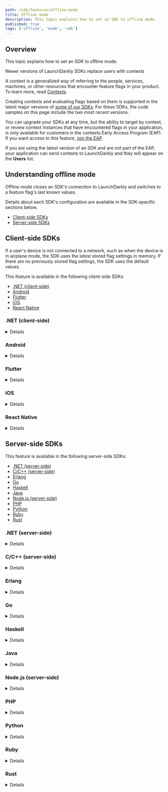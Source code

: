 ```yaml
---
path: /sdk/features/offline-mode
title: Offline mode
description: This topic explains how to set an SDK to offline mode.
published: true
tags: ['offline', 'mode', 'sdk']
---
```


## Overview

This topic explains how to set an SDK to offline mode.

<Callout intent="info">
<CalloutTitle>Newer versions of LaunchDarkly SDKs replace users with contexts</CalloutTitle>
<CalloutDescription>

A context is a generalized way of referring to the people, services, machines, or other resources that encounter feature flags in your product. To learn more, read [Contexts](/home/contexts).

Creating contexts and evaluating flags based on them is supported in the latest major versions of [some of our SDKs](/sdk). For these SDKs, the code samples on this page include the two most recent versions.

You can upgrade your SDKs at any time, but the ability to target by context, or review context instances that have encountered flags in your application, is only available for customers in the contexts Early Access Program (EAP). If you want access to this feature, [join the EAP](https://launchdarkly.com/eap).

If you are using the latest version of an SDK and are not part of the EAP, your application can send contexts to LaunchDarkly and they will appear on the **Users** list.

</CalloutDescription>
</Callout>

## Understanding offline mode

Offline mode closes an SDK's connection to LaunchDarkly and switches to a feature flag's last known values.

Details about each SDK's configuration are available in the SDK-specific sections below.

* [Client-side SDKs](#client-side-sdks)
* [Server-side SDKs](#server-side-sdks)

## Client-side SDKs

If a user's device is not connected to a network, such as when the device is in airplane mode, the SDK uses the latest stored flag settings in memory. If there are no previously stored flag settings, the SDK uses the default values.

This feature is available in the following client-side SDKs:

* [.NET (client-side)](#net-client-side)
* [Android](#android)
* [Flutter](#flutter)
* [iOS](#ios)
* [React Native](#react-native)

### .NET (client-side)

<Details summary="Expand .NET (client-side) code sample">

The fallback values are defined in your code. The SDK returns the fallback value only if it encounters an error or if LaunchDarkly is unreachable.

In some situations, you might want avoid remote calls to LaunchDarkly and use fallback values for your feature flags. For example, if your software is both cloud-hosted and distributed to customers to run on-premises, it might make sense to use fallback values when running on-premises. You can do this by setting offline mode in the client's Config. When the client is in offline mode, it makes no network requests, so it is suitable for unit-testing.

Here's how:

<CodeTabs
  defaultValue="csharp"
  values={[
    { label: 'C#', value: 'csharp', },
  ]
}>
<CodeTabItem value="csharp">

```csharp
Configuration config = Configuration.Builder("SDK_KEY")
    .Offline(true)
    .Build();
LdClient client = LdClient.Init(config);
```

</CodeTabItem>
</CodeTabs>
</Details>

### Android

<Details summary="Expand Android code sample">

In some situations, you might want to stop making remote calls to LaunchDarkly and switch to the last known values for your feature flags. `offline` mode lets you do this easily.

Here's how:

<CodeTabs
  defaultValue="java"
  values={[
    { label: 'Java for Android SDK v4.0', value: 'java' },
    { label: 'Kotlin for Android SDK v4.0', value: 'kotlin' },
    { label: 'Java for Android SDK v3.x', value: 'java-v3' },
    { label: 'Kotlin for Android SDK v3.x', value: 'kotlin-v3' }
  ]
}>
<CodeTabItem value="java">

```java
LDConfig ldConfig = new LDConfig.Builder()
    .setMobileKey("mobile-key-123abc")
    .setOffline(true)
    .build();

LDClient client = LDClient.init(this.getApplication(), ldConfig, context);

// Or to switch an already-instantiated client to offline mode:
client.setOffline();
```

</CodeTabItem>
<CodeTabItem value="kotlin">

```kotlin
val config: LDConfig = LDConfig.Builder()
    .setMobileKey("YOUR_MOBILE_KEY")
    .setOffline(true)
    .build()

val client: LDClient = LDClient.init(application, ldConfig, context);

// Or to switch an already-instantiated client to offline mode:
client.setOffline()
```

</CodeTabItem>
<CodeTabItem value="java-v3">

```java
LDConfig ldConfig = new LDConfig.Builder()
    .setMobileKey("YOUR_MOBILE_KEY")
    .setOffline(true)
    .build();

LDClient client = LDClient.init(this.getApplication(), ldConfig, user);

// Or to switch an already-instantiated client to offline mode:
client.setOffline();
```

</CodeTabItem>
<CodeTabItem value="kotlin-v3">

```kotlin
val config: LDConfig = LDConfig.Builder()
    .setMobileKey("mobile-key-123abc")
    .setOffline(true)
    .build()

val client: LDClient = LDClient.init(application, ldConfig, user);

// Or to switch an already-instantiated client to offline mode:
client.setOffline()
```

</CodeTabItem>
</CodeTabs>
</Details>

### Flutter

<Details summary="Expand Flutter code sample">

In some situations, you might want to stop making remote calls to LaunchDarkly and rely on locally cached values for your feature flags for future evaluations. `offline` mode lets you do this easily.

Here's how:

<CodeTabs
  defaultValue="dart"
  values={[
    { label: 'Dart', value: 'dart', },
  ]
}>
<CodeTabItem value="dart">

```dart
LDConfig ldConfig = LDConfigBuilder('mobile-key-123abc')
    .offline(true)
    .build();

await LDClient.start(ldConfig, user);

// Or to switch an already-instantiated client to offline mode:
await LDClient.setOnline(false);
```

</CodeTabItem>
</CodeTabs>
</Details>

### iOS

<Details summary="Expand iOS code sample">

In some situations, you might want to stop making remote calls to LaunchDarkly and switch to the last known values for your feature flags. Offline mode lets you do this easily.

The SDK protects itself from multiple rapid calls to `setOnline(true)` by enforcing an increasing delay (called _throttling_) each time `setOnline(true)` is called within a short time. The first time, the call proceeds normally. For each subsequent call, the delay is enforced, and if waiting, increased to a maximum delay. When the delay has elapsed, the `setOnline(true)` proceeds, assuming that the client app has not called `setOnline(false)` during the delay. Therefore, a call to `setOnline(true)` may not immediately result in the LDClient going online.

Client app developers should consider this situation abnormal, and take steps to prevent the client app from making multiple rapid `setOnline(true)` calls. Calls to `setOnline(false)` are not throttled. Calls to `start(config: context: completion:)`, and setting the `config` or `context` can also call `setOnline(true)` under certain conditions. After the delay, the SDK resets and the client app can make a subsequent call to `setOnline(true)` without being throttled.

Client apps can set a completion closure called when the setOnline call completes. For unthrottled `setOnline(true)` and all `setOnline(false)` calls, the SDK calls the closure immediately on completion of this method. For throttled `setOnline(true)` calls, the SDK calls the closure after the throttling delay at the completion of the `setOnline` method.

The SDK does not go online if the client has not been started, or the `mobileKey` is empty. For macOS, the SDK does not go online in the background unless `enableBackgroundUpdates` is true.

Use `isOnline` to get the online/offline state.

Here is an example:

<CodeTabs
  defaultValue="swift"
  values={[
    { label: 'Swift', value: 'swift', },
    { label: 'Objective-C', value: 'objc', },
  ]
}>
<CodeTabItem value="swift">

```swift
LDClient.get()!.setOnline(false)
LDClient.get()!.setOnline(true) {
    // Client is online
}
let connectionStatus = LDClient.get()!.isOnline
```

</CodeTabItem>
<CodeTabItem value="objc">

```objectivec
[[LDClient get] setOnline:NO];
[[LDClient get] setOnline:YES completion:^() {
    // Client is online
}];
```

</CodeTabItem>
</CodeTabs>
</Details>

### React Native

<Details summary="Expand React Native code sample">

In some situations, you might want to stop making remote calls to LaunchDarkly and switch to the last known values for your feature flags. Offline mode lets you do this easily.

Here's how:

<CodeTabs
  defaultValue="js"
  values={[
    { label: 'JavaScript', value: 'js', },
  ]
}>
<CodeTabItem value="js">

```js
let offlineResult = client.setOffline(); //true or false
let offlineStatus = client.isOffline(); //true or false
let onlineResult = client.setOnline(); //true or false
```

</CodeTabItem>
</CodeTabs>
</Details>

## Server-side SDKs

This feature is available in the following server-side SDKs:

* [.NET (server-side)](#net-server-side)
* [C/C++ (server-side)](#cc-server-side)
* [Erlang](#erlang)
* [Go](#go)
* [Haskell](#haskell)
* [Java](#java)
* [Node.js (server-side)](#nodejs-server-side)
* [PHP](#php)
* [Python](#python)
* [Ruby](#ruby)
* [Rust](#rust)

### .NET (server-side)

<Details summary="Expand .NET (server-side) code sample">

The feature flag fallback values are defined in your code. The fallback value only returns if the SDK encounters an error or if LaunchDarkly is unreachable.

In some situations, you might want avoid remote calls to LaunchDarkly and use fallback values for your feature flags. For example, if your software is both cloud-hosted and distributed to customers to run on-premises, it might make sense to use fallback values when running on-premises. You can do this by setting offline mode in the client's Config. When the client is in offline mode, no network requests will be made, so it is suitable for unit-testing.

Here's how:

<CodeTabs
  defaultValue="csharp"
  values={[
    { label: 'C#', value: 'csharp', },
  ]
}>
<CodeTabItem value="csharp">

```csharp
Configuration config = Configuration.Builder("SDK_KEY")
    .Offline(true)
    .Build();
LdClient client = new LdClient(config);
```

</CodeTabItem>
</CodeTabs>
</Details>

### C/C++ (server-side)

<Details summary="Expand C/C++ (server-side) code sample">

In some situations, you might want to stop making remote calls to LaunchDarkly and use fallback values for your feature flags. For example, if your software is both cloud-hosted and distributed to customers to run on-premises, it might make sense to use fallback values when running on-premises.

Here's how:

<CodeTabs
  defaultValue="c"
  values={[
    { label: 'C/C++', value: 'c', },
  ]
}>
<CodeTabItem value="c">

```c
LDConfigSetOffline(config, true);
```

</CodeTabItem>
</CodeTabs>
</Details>

### Erlang

<Details summary="Expand Erlang code sample">

In some situations, you might want to stop making remote calls to LaunchDarkly and use fallback values. For example, if your software is both cloud-hosted and distributed to customers to run on-premises, it might make sense to use fallback values when the software runs on-premises.

You can do this by setting offline mode in the config map with the `offline` key.

Here's how:

<CodeTabs
  defaultValue="erlang"
  values={[
    { label: 'Erlang', value: 'erlang', },
  ]
}>
<CodeTabItem value="erlang">

```
ldclient:start_instance("sdk-key-123abc", #{offline => true})
```

</CodeTabItem>
</CodeTabs>
</Details>

### Go

<Details summary="Expand Go code sample">

In some situations, you might want to stop making remote calls to LaunchDarkly and use fallback values for your feature flags. For example, if your software is both cloud-hosted and distributed to customers to run on-premises, it might make sense to use fallback values when running on-premises. You can do this by setting `Offline` mode in the client's [`Config`](https://pkg.go.dev/github.com/launchdarkly/go-server-sdk/v6#Config).

Here's how:

<CodeTabs
  defaultValue="go"
  values={[
    { label: 'Go SDK v6.0', value: 'go', },
    { label: 'Go SDK v5.x', value: 'go-v5' }
  ]
}>
<CodeTabItem value="go">

```go
var config ld.Config
config.Offline = true

client, _ := ld.MakeCustomClient("sdk-key-123abc", config, 5 * time.Second)
client.BoolVariation("any.feature.flag", context, false) // will always return the default value (false)
```

</CodeTabItem>
<CodeTabItem value="go-v5">

```go
var config ld.Config
config.Offline = true

client, _ := ld.MakeCustomClient("sdk-key-123abc", config, 5 * time.Second)
client.BoolVariation("any.feature.flag", user, false) // will always return the default value (false)
```

</CodeTabItem>
</CodeTabs>
</Details>

### Haskell

<Details summary="Expand Haskell code sample">

In some situations, you might want to stop making remote calls to LaunchDarkly and use fallback values for your feature flags. You can do this by setting offline mode in the config object with `configSetOffline`. For example, if your software is both cloud-hosted and distributed to customers to run on-premises, it might make sense to use fallback values when running on-premises.

Here's how:

<CodeTabs
  defaultValue="haskell"
  values={[
    { label: 'Haskell', value: 'haskell', },
  ]
}>
<CodeTabItem value="haskell">

```haskell
config' = configSetOffline True config
```

</CodeTabItem>
</CodeTabs>
</Details>

### Java

<Details summary="Expand Java code sample">

In some situations, you might want to stop making remote calls to LaunchDarkly and use fallback values for your feature flags. For example, if your software is both cloud-hosted and distributed to customers to run on-premises, it might make sense to use fallback values when running on-premises. You can do this by setting [`offline`](https://javadoc.io/doc/com.launchdarkly/launchdarkly-java-server-sdk/latest/com/launchdarkly/sdk/server/LDConfig.Builder.html#offline(boolean)) mode in the client's `LDConfig`.

Here's how:

<CodeTabs
  defaultValue="java"
  values={[
    { label: 'Java SDK v6.0', value: 'java', },
    { label: 'Java SDK v5.x', value: 'java-v5', },
  ]
}>
<CodeTabItem value="java">

```java
LDConfig config = new LDConfig.Builder()
  .offline(true)
  .build();
LDClient client = new LDClient("sdk-key-123abc", config);
client.boolVariation("flag-key-123abc", context, false)

// This call to client.boolVariation always
// returns the default value (false)

```

</CodeTabItem>
<CodeTabItem value="java-v5">

```java
LDConfig config = new LDConfig.Builder()
  .offline(true)
  .build();
LDClient client = new LDClient("sdk-key-123abc", config);
client.boolVariation("any.feature.flag", user, false)

// This call to client.boolVariation always
// returns the default value (false)

```

</CodeTabItem>
</CodeTabs>
</Details>

### Node.js (server-side)


<Details summary="Expand Node.js (server-side) code sample">

In some situations, you might want to stop making remote calls to LaunchDarkly and use fallback values for your feature flags. For example, if your software is both cloud-hosted and distributed to customers to run on-premises, it might make sense to use fallback values when running on-premises. You can do this by setting `offline` mode in the client's `config` object.

Here's how:

<CodeTabs
  defaultValue="js"
  values={[
    { label: 'Node.js SDK v7 (JavaScript)', value: 'js', },
    { label: 'Node.js SDK v7 (TypeScript)', value: 'ts', },
    { label: 'Node.js SDK v6.x and older (JavaScript)', value: 'js-old', },
    { label: 'Node.js SDK v6.x and older (TypeScript)', value: 'ts-old', },
  ]
}>
<CodeTabItem value="js">

```js
const options = { offline: true };
client = ld.init('sdk-key-123abc', options);
client.variation('any.feature.flag', user, false, cb) // cb will always be invoked with the default value (false)
```

</CodeTabItem>
<CodeTabItem value="ts">

```ts
import * as ld from 'launchdarkly-node-server-sdk';

const options: ld.LDOptions = { offline: true };
const client = ld.init('sdk-key-123abc', options);
client.variation('any.feature.flag', context, false, cb); // cb will always be invoked with the default value (false)
```

</CodeTabItem>
<CodeTabItem value="js-old">

```js
const options = { offline: true };
client = ld.init('sdk-key-123abc', options);
client.variation('any.feature.flag', user, false, cb) // cb will always be invoked with the default value (false)

```

</CodeTabItem>
<CodeTabItem value="ts-old">

```ts
import * as ld from 'launchdarkly-node-server-sdk';

const options: ld.LDOptions = { offline: true };
const client = ld.init('sdk-key-123abc', options);
client.variation('any.feature.flag', user, false, cb); // cb will always be invoked with the default value (false)
```

</CodeTabItem>
</CodeTabs>

The default value you set in the variation method is returned in offline mode. This does not refer to the default rule set in your flag configuration.
</Details>

### PHP

<Details summary="Expand PHP code sample">

In some situations, you might want to stop making remote calls to LaunchDarkly and use fallback values for your feature flags. For example, if your software is both cloud-hosted and distributed to customers to run on-premises, it might make sense to use fallback values when running on-premises. `setOffline` lets you do this easily.

Here's how:

<CodeTabs
  defaultValue="php"
  values={[
    { label: 'PHP', value: 'php', },
  ]
}>
<CodeTabItem value="php">

```php
$client = new LaunchDarkly\LDClient("sdk-key-123abc", array("offline" => true));
$client->variation("any.feature.flag", user, false); // will always return the default value (false)
```

</CodeTabItem>
</CodeTabs>
</Details>

### Python

<Details summary="Expand Python code sample">

In some situations, you might want avoid remote calls to LaunchDarkly and use fallback values for your feature flags. For example, if your software is both cloud-hosted and distributed to customers to run on-premises, it might make sense to use fallback values when running on-premises. You can do this by setting `offline` mode in the client's `Config`.

Here's how:

<CodeTabs
  defaultValue="py"
  values={[
    { label: 'Python', value: 'py', },
  ]
}>
<CodeTabItem value="py">

```py
# Initialization:
ldclient.set_config(Config("sdk-key-123abc", offline=True))
ldclient.get().variation("any.feature.flag", user, False) # will always return the default value (false)

```

</CodeTabItem>
</CodeTabs>
</Details>

### Ruby

<Details summary="Expand Ruby code sample">

In some situations, you might want to stop making remote calls to LaunchDarkly and use fallback values for your feature flags. For example, if your software is both cloud-hosted and distributed to customers to run on-premises, it might make sense to use fallback values when running on-premises. Offline mode lets you do this easily.

Here's how:

<CodeTabs
  defaultValue="ruby"
  values={[
    { label: 'Ruby', value: 'ruby', },
  ]
}>
<CodeTabItem value="ruby">

```ruby
config = LaunchDarkly::Config.new({offline: true})
client = LaunchDarkly::LDClient.new("sdk-key-123abc", config)
client.variation("any.feature.flag", user, false) # will always return the default value (false)
```

</CodeTabItem>
</CodeTabs>
</Details>

### Rust

<Details summary="Expand Rust code sample">

In some situations, you might want to stop making remote calls to LaunchDarkly and use fallback values for your feature flags. For example, if your software is both cloud-hosted and distributed to customers to run on-premises, it might make sense to use fallback values when running on-premises. Offline mode lets you do this easily.

Here's how:

<CodeTabs
  defaultValue="rust"
  values={[
    { label: 'Rust SDK v1', value: 'rust', },
    { label: 'Rust SDK beta', value: 'rust-beta', },
  ]
}>
<CodeTabItem value="rust">

```rust
let config = ConfigBuilder::new("sdk-key-123abc").offline(true).build();
let ld_client = Client::build(config).unwrap();
ld_client.bool_variation(&context, "flag-key-123abc", false); // will always return the default value (false)
```
</CodeTabItem>
<CodeTabItem value="rust-beta">

```rust
let config = ConfigBuilder::new("sdk-key-123abc").offline(true).build();
let ld_client = Client::build(config).unwrap();
ld_client.bool_variation(&user, "flag-key-123abc", false); // will always return the default value (false)
```
</CodeTabItem>
</CodeTabs>
</Details>
